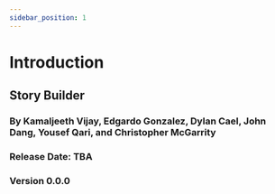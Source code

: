 ```yaml
---
sidebar_position: 1
---
```

# Introduction

## Story Builder
### By Kamaljeeth Vijay, Edgardo Gonzalez, Dylan Cael, John Dang, Yousef Qari, and Christopher McGarrity

### Release Date: TBA
### Version 0.0.0


